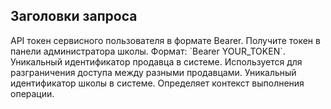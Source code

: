 ## Заголовки запроса

<ParamField header="Authorization" type="string" required>
    API токен сервисного пользователя в формате Bearer. Получите токен в панели администратора школы. Формат: `Bearer YOUR_TOKEN`.
</ParamField>

<ParamField header="Seller-Id" type="string" required>
    Уникальный идентификатор продавца в системе. Используется для разграничения доступа между разными продавцами.
</ParamField>

<ParamField header="School-Id" type="string" required>
    Уникальный идентификатор школы в системе. Определяет контекст выполнения операции.
</ParamField>
